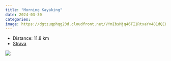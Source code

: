 ```yaml
---
title: "Morning Kayaking"
date: 2024-03-30
categories: 
image: https://dgtzuqphqg23d.cloudfront.net/VYmIbsMjq46TI1RtxaYv481dQELiZ70rw-DT7DrxprY-768x432.jpg
---
```


- Distance: 11.8 km
- [Strava](https://www.strava.com/activities/11069142648)



![](https://dgtzuqphqg23d.cloudfront.net/VYmIbsMjq46TI1RtxaYv481dQELiZ70rw-DT7DrxprY-768x432.jpg)



